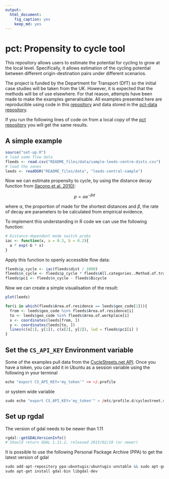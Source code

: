 ```yaml
---
output:
  html_document:
    fig_caption: yes
    keep_md: yes
---
```

# pct: Propensity to cycle tool

This repository allows users to estimate the potential
for cycling to grow at the local level. Specifically,
it allows estimation of the cycling potential between
different origin-destination pairs under different
scenarios.

The project is funded by the Department for Transport (DfT) so the initial
case studies will be taken from the UK. However, it is expected that the 
methods will be of use elsewhere. For that reason, attempts have been made
to make the examples generalisable. All examples presented here
are reproducible using code in this [repository](https://github.com/npct/pct)
and data stored in the [pct-data repository](https://github.com/npct/pct-data/).

If you run the following lines of code on from a local copy of the [pct repository](https://github.com/npct/pct) you will get the same results.

## A simple example

```r
source("set-up.R")
# load some flow data
fleeds <- read.csv("README_files/data/sample-leeds-centre-dists.csv")
# load the zones
leeds <- readOGR("README_files/data", "leeds-central-sample")
```

Now we can estimate propensity to cycle, by using the distance
decay function from [(Iacono et al. 2010)](http://linkinghub.elsevier.com/retrieve/pii/S0966692309000210):

$$
 p = \alpha e^{- \beta d}
$$

where $\alpha$, the proportion of made for the shortest distances
and $\beta$, the rate of decay
are parameters to be calculated from empirical evidence. 

To implement this understanding in R code we can use the following function:

```r
# Distance-dependent mode switch probs
iac <- function(x, a = 0.3, b = 0.2){
  a * exp(-b * x)
}
```

Apply this function to openly accessible flow data:

```r
fleeds$p_cycle <- iac(fleeds$dist / 1000)
fleeds$n_cycle <- fleeds$p_cycle * fleeds$All.categories..Method.of.travel.to.work
fleeds$pc1 <- fleeds$n_cycle - fleeds$Bicycle
```

Now we can create a simple visualisation of the result:

```r
plot(leeds)

for(i in which(fleeds$Area.of.residence == leeds$geo_code[1])){
  from <- leeds$geo_code %in% fleeds$Area.of.residence[i]
  to <- leeds$geo_code %in% fleeds$Area.of.workplace[i]
  x <- coordinates(leeds[from, ])
  y <- coordinates(leeds[to, ])
  lines(c(x[1], y[1]), c(x[2], y[2]), lwd = fleeds$pc1[i] )
}
```

## Set the `CS_API_KEY` Environment variable

Some of the examples pull data from the
[CycleStreets.net API](http://www.cyclestreets.net/api/).
Once you have a token, you can add it in Ubuntu as
a session variable using the following in your terminal

```r
echo "export CS_API_KEY='my_token'" >> ~/.profile
```

or system wide variable

```r
sudo echo "export CS_API_KEY='my_token'" > /etc/profile.d/cyclestreet.sh
```

## Set up rgdal

The version of gdal needs to be newer than 1.11
```r
rgdal::getGDALVersionInfo()
# Should return GDAL 1.11.2, released 2015/02/10 (or newer)

```

It is possible to use the following Personal Package Archive (PPA) to get the latest version of gdal

```r
sudo add-apt-repository ppa:ubuntugis/ubuntugis-unstable && sudo apt-get update
sudo apt-get install gdal-bin libgdal-dev
```
